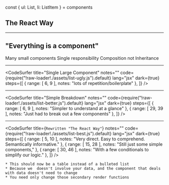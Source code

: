 
const { ul: List, li: ListItem } = components

## The React Way

---

## "Everything is a component"

<List>
  <Appear>
    <ListItem>Many small components</ListItem>
    <ListItem>Single responsibility</ListItem>
    <ListItem>Composition not Inheritance</ListItem>
  </Appear>
</List>

---

<CodeSurfer
  title="Single Large Component"
  notes=""
  code={require("!raw-loader!./assets/list-ugly.js").default}
  lang="jsx"
  dark={true}
  steps={[
    { range: [ 6, 9 ], notes: "lots of repetition/boilerplate" },
  ]}
/>

---

<CodeSurfer
  title="Simple Breakdown"
  notes=""
  code={require("!raw-loader!./assets/list-better.js").default}
  lang="jsx"
  dark={true}
  steps={[
    { range: [ 6, 9 ], notes: "Simpler to understand at a glance" },
    { range: [ 29, 39 ], notes: "Just had to break out a few components" },
  ]}
/>

---

<CodeSurfer
  title={`Rewritten "The React Way"`}
  notes=""
  code={require("!raw-loader!./assets/list-best.js").default}
  lang="jsx"
  dark={true}
  steps={[
    { range: [ 5, 10 ], notes: "Very direct. Easy to comprehend. Semantically informative." },
    { range: [ 15, 28 ], notes: "Still just some simple components," },
    { range: [ 30, 46 ], notes: "With a few conditionals to simplify our logic." },
  ]}
/>

```notes
* This should now be a table instead of a bulleted list
* Because we  doesn't involve your data, and the component that deals with data doesn't need to change
* You need only change those secondary render functions
```

